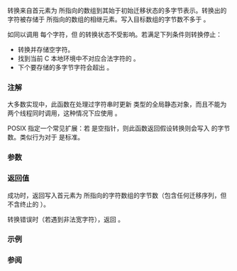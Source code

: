 {{cpp/title|wcstombs}}
{{cpp/string/multibyte/navbar}}
{{ddcl|header=cstdlib|
std::size_t wcstombs( char* dst, const wchar_t* src, std::size_t len );
}}

转换来自首元素为 {{c|src}} 所指向的数组到其始于初始迁移状态的多字节表示。转换出的字符被存储于 {{c|dst}} 所指向的数组的相继元素。写入目标数组的字节数不多于 {{c|len}} 。

如同以调用 {{lc|std::wctomb}} 每个字符，但 {{tt|wctomb}} 的转换状态不受影响。若满足下列条件则转换停止：
* 转换并存储空字符。
* 找到当前 C 本地环境中不对应合法字符的 {{c|wchar_t}}。
* 下个要存储的多字节字符会超出 {{tt|len}}。

===注解===
大多数实现中，此函数在处理过字符串时更新 {{lc|std::mbstate_t}} 类型的全局静态对象，而且不能为两个线程同时调用，这种情况下应使用 {{lc|std::wcsrtombs}}。

POSIX 指定一个常见扩展：若 {{c|dst}} 是空指针，则此函数返回假设转换则会写入 {{c|dst}} 的字节数。类似行为对于  {{lc|std::wcsrtombs}} 是标准。

===参数===
{{par begin}}
{{par|dst|指向窄字符数组的指针，其中将存储多字节字符}}
{{par|src|指向要转换的空终止宽字符串首字符的指针}}
{{par|len|{{c|dst}} 所指向数组中的可用字节数}}
{{par end}}

===返回值===
成功时，返回写入首元素为 {{c|dst}} 所指向的字符数组的字节数（包含任何迁移序列，但不含终止的 {{c|'\0'}}）。

转换错误时（若遇到非法宽字符），返回 {{c|static_cast&lt;std::size_t&gt;(-1)}}。

===示例===
{{example
|code=
#include &lt;clocale&gt;
#include &lt;cstdlib&gt;
#include &lt;iostream&gt;

int main()
{
    std::setlocale(LC_ALL, "en_US.utf8");
    // UTF-8 窄多字节编码
    const wchar_t* wstr = L"z\u00df\u6c34\U0001d10b"; // 或 L"zß水𝄋"
    char mbstr[11];
    std::wcstombs(mbstr, wstr, 11);
    std::cout &lt;&lt; "multibyte string: " &lt;&lt; mbstr &lt;&lt; '\n';
}
|output=
multibyte string: zß水𝄋
}}

===参阅===
{{dsc begin}}
{{dsc inc|cpp/string/multibyte/dsc wcsrtombs}}
{{dsc inc|cpp/string/multibyte/dsc mbstowcs}}
{{dsc inc|cpp/locale/codecvt/dsc do_out}}
{{dsc see c|c/string/multibyte/wcstombs}}
{{dsc end}}

{{langlinks|de|en|es|fr|it|ja|pt|ru}}
